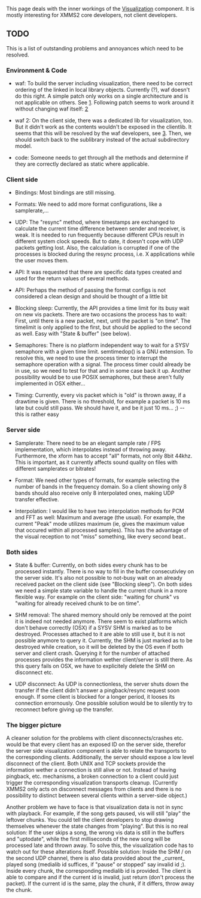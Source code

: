 This page deals with the inner workings of the [[Visualization]] component. It is mostly interesting for XMMS2 core developers, not client developers.

== TODO ==

This is a list of outstanding problems and annoyances which need to be resolved.

=== Environment & Code ===

* waf: To build the server including visualization, there need to be correct ordering of the linked in local library objects. Currently (?), waf doesn't do this right. A simple patch only works on a single architecture and is not applicable on others. See [http://code.google.com/p/waf/issues/detail?id=56]. Following patch seems to work around it without changing waf itself: [http://git.xmms.se/?p=xmms2-anders.git;a=commitdiff;h=df84b71298bfe3a66fbe43389ed3538902cc82ad]

* waf 2: On the client side, there was a dedicated lib for visualization, too. But it didn't work as the contents wouldn't be exposed in the clientlib. It seems that this will be resolved by the waf developers, see [http://code.google.com/p/waf/issues/detail?id=44]. Then, we should switch back to the sublibrary instead of the actual subdirectory model.

* code: Someone needs to get through all the methods and determine if they are correctly declared as static where applicable.


=== Client side ===

* Bindings: Most bindings are still missing.

* Formats: We need to add more format configurations, like a samplerate,...

* UDP: The "resync" method, where timestamps are exchanged to calculate the current time difference between sender and receiver, is weak. It is needed to run frequently because different CPUs result in different system clock speeds.  But to date, it doesn't cope with UDP packets getting lost. Also, the calculation is corrupted if one of the processes is blocked during the resync process, i.e. X applications while the user moves them.

* API: It was requested that there are specific data types created and used for the return values of several methods.

* API: Perhaps the method of passing the format configs is not considered a clean design and should be thought of a little bit

* Blocking sleep: Currently, the API provides a time limit for its busy wait on new vis packets. There are two occasions the process has to wait: First, until there is a new packet, next, until the packet is "on time". The timelimit is only applied to the first, but should be applied to the second as well. Easy with "State & buffer" (see below).

* Semaphores: There is no platform independent way to wait for a SYSV semaphore with a given time limit. semtimedop() is a GNU extension. To resolve this, we need to use the process timer to interrupt the semaphore operation with a signal. The process timer could already be in use, so we need to test for that and in some case back it up. Another possibility would be to use POSIX semaphores, but these aren't fully implemented in OSX either...

* Timing: Currently, every vis packet which is "old" is thrown away, if a drawtime is given. There is no threshold, for example a packet is 10 ms late but could still pass. We should have it, and be it just 10 ms... ;) -- this is rather easy


=== Server side ===

* Samplerate: There need to be an elegant sample rate / FPS implementation, which interpolates instead of throwing away. Furthermore, the xform has to accept "all" formats, not only 8bit 44khz. This is important, as it currently affects sound quality on files with different samplerates or bitrates!

* Format: We need other types of formats, for example selecting the number of bands in the frequency domain. So a client showing only 8 bands should also receive only 8 interpolated ones, making UDP transfer effective.

* Interpolation: I would like to have two interpolation methods for PCM and FFT as well: Maximum and average (the usual). For example, the current "Peak" mode utilizes maximum (ie, gives the maximum value that occured within all processed samples). This has the advantage of the visual reception to not "miss" something, like every second beat..


=== Both sides ===

* State & buffer: Currently, on both sides every chunk has to be processed instantly. There is no way to fill in the buffer consecutivley on the server side. It's also not possible to not-busy wait on an already received packet on the client side (see "Blocking sleep"). On both sides we need a simple state variable to handle the current chunk in a more flexible way. For example on the client side: "waiting for chunk" vs "waiting for already received chunk to be on time".

* SHM removal: The shared memory should only be removed at the point it is indeed not needed anymore. There seem to exist platforms which don't behave correctly (OSX) if a SYSV SHM is marked as to be destroyed. Processes attached to it are able to still use it, but it is not possible anymore to query it. Currently, the SHM is just marked as to be destroyed while creation, so it will be deleted by the OS even if both server and client crash. Querying it for the number of attached processes provides the information wether client/server is still there. As this query fails on OSX, we have to explicitely delete the SHM on disconnect etc.

* UDP disconnect: As UDP is connectionless, the server shuts down the transfer if the client didn't answer a pingback/resync request soon enough. If some client is blocked for a longer period, it looses its connection errornously. One possible solution would be to silently try to reconnect before giving up the transfer.


=== The bigger picture ===

A cleaner solution for the problems with client disconnects/crashes etc. would be that every client has an exposed ID on the server side, therefor the server side visualization component is able to relate the transports to the corresponding clients. Additionally, the server should expose a low level disconnect of the client. Both UNIX and TCP sockets provide the information wether a connection is still alive or not. Instead of having pingback, etc. mechanisms, a broken connection to a client could just trigger the corresponding visualization transports cleanup. (Currently XMMS2 only acts on disconnect messages from clients and there is no possibility to distinct between several clients within a server-side object.)

Another problem we have to face is that visualization data is not in sync with playback. For example, if the song gets paused, vis will still "play" the leftover chunks. You could tell the client developers to stop drawing themselves whenever the state changes from "playing". But this is no real solution: If the user skips a song, the wrong vis data is still in the buffers and "uptodate", while the first milliseconds of the new song will be processed late and thrown away.
To solve this, the visualization code has to watch out for these alterations itself. Possible solution: Inside the SHM / on the second UDP channel, there is also data provided about the _current_ played song (medialib id suffices, if "pause" or stopped" say invalid id ;). Inside every chunk, the corresponding medialib id is provided. The client is able to compare and if the current id is invalid, just return (don't process the packet). If the current id is the same, play the chunk, if it differs, throw away the chunk.